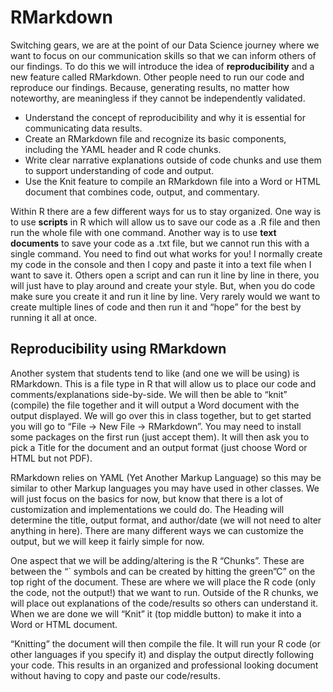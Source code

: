 # RMarkdown

Switching gears, we are at the point of our Data Science journey where we want to focus on our communication skills so that we can inform others of our findings. To do this we will introduce the idea of **reproducibility** and a new feature called RMarkdown. Other people need to run our code and reproduce our findings. Because, generating results, no matter how noteworthy, are meaningless if they cannot be independently validated.

::: learning-goals

- Understand the concept of reproducibility and why it is essential for communicating data results.
- Create an RMarkdown file and recognize its basic components, including the YAML header and R code chunks.
- Write clear narrative explanations outside of code chunks and use them to support understanding of code and output.
- Use the Knit feature to compile an RMarkdown file into a Word or HTML document that combines code, output, and commentary.
:::

Within R there are a few different ways for us to stay organized. One way is to use **scripts** in R which will allow us to save our code as a .R file and then run the whole file with one command. Another way is to use **text documents** to save your code as a .txt file, but we cannot run this with a single command. You need to find out what works for you! I normally create my code in the console and then I copy and paste it into a text file when I want to save it. Others open a script and can run it line by line in there, you will just have to play around and create your style. But, when you do code make sure you create it and run it line by line. Very rarely would we want to create multiple lines of code and then run it and "hope" for the best by running it all at once.

\begin{watch}{}{}
    \href{https://youtu.be/wwTJtW4s7yU}{Using Scripts and Text Files}
\end{watch}

## Reproducibility using RMarkdown

Another system that students tend to like (and one we will be using) is RMarkdown. This is a file type in R that will allow us to place our code and comments/explanations side-by-side. We will then be able to "knit" (compile) the file together and it will output a Word document with the output displayed. We will go over this in class together, but to get started you will go to "File -$>$ New File -$>$ RMarkdown". You may need to install some packages on the first run (just accept them). It will then ask you to pick a Title for the document and an output format (just choose Word or HTML but not PDF). 

RMarkdown relies on YAML (Yet Another Markup Language) so this may be similar to other Markup languages you may have used in other classes. We will just focus on the basics for now, but know that there is a lot of customization and implementations we could do. The Heading will determine the title, output format, and author/date (we will not need to alter anything in here). There are many different ways we can customize the output, but we will keep it fairly simple for now.

One aspect that we will be adding/altering is the R "Chunks". These are between the "` symbols and can be created by hitting the green "C" on the top right of the document. These are where we will place the R code (only the code, not the output!) that we want to run. Outside of the R chunks, we will place out explanations of the code/results so others can understand it. When we are done we will "Knit" it (top middle button) to make it into a Word or HTML document.

"Knitting" the document will then compile the file. It will run your R code (or other languages if you specify it) and display the output directly following your code. This results in an organized and professional looking document without having to copy and paste our code/results.

\begin{watch}{}{}
    \href{https://youtu.be/Sm6aMty-xiE}{Using RMarkdown}
\end{watch}